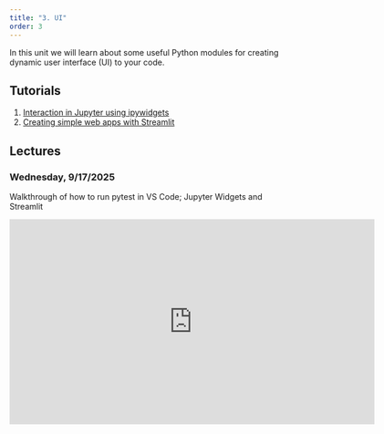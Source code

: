 ```yaml
---
title: "3. UI"
order: 3
---
```


In this unit we will learn about some useful Python modules for creating dynamic user interface (UI) to your code.

## Tutorials

1. [Interaction in Jupyter using ipywidgets](ui-1.qmd)
2. [Creating simple web apps with Streamlit](ui-2.qmd)

## Lectures

### Wednesday, 9/17/2025

Walkthrough of how to run pytest in VS Code; Jupyter Widgets and Streamlit

<iframe id="kmsembed-1_ikmnfhvf" width="640" height="360" src="https://video.syr.edu/embed/secure/iframe/entryId/1_ikmnfhvf/uiConfId/45992161/st/0" class="kmsembed" allowfullscreen webkitallowfullscreen mozAllowFullScreen allow="autoplay *; fullscreen *; encrypted-media *" referrerPolicy="no-referrer-when-downgrade" sandbox="allow-downloads allow-forms allow-same-origin allow-scripts allow-top-navigation allow-pointer-lock allow-popups allow-modals allow-orientation-lock allow-popups-to-escape-sandbox allow-presentation allow-top-navigation-by-user-activation" frameborder="0" title="IST 356 Lecture - 9-17-25"></iframe>
